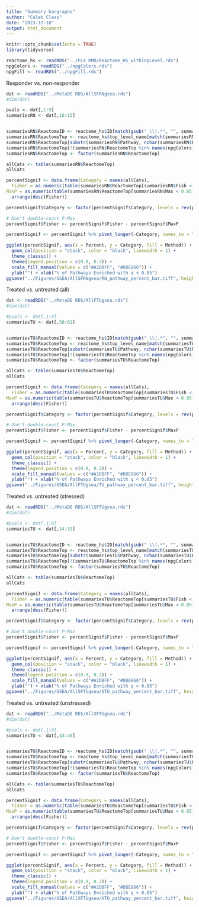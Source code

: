 ```yaml
---
title: "Summary bargraphs"
author: "Caleb Class"
date: "2023-12-18"
output: html_document
---
```


```r
knitr::opts_chunk$set(echo = TRUE)
library(tidyverse)

reactome_hs <- readRDS("../FLX RMD/Reactome_HS_withTopLevel.rds")
npgColors <- readRDS("../npgColors.rds")
npgFill <- readRDS("../npgFill.rds")
```


Responder vs. non-responder

```r

dat <- readRDS("../MetaDE RDS/AllSFRNgsea.rds")
#dim(dat)

pvals <- dat[,1:9]
summariesRN <- dat[,10:15]


summariesRN$ReactomeID <- reactome_hs$ID[match(gsub(" \\|.*", "", summariesRN$Pathway), reactome_hs$Name)]
summariesRN$ReactomeTop <- reactome_hs$top_level_name[match(summariesRN$ReactomeID, reactome_hs$ID)]
summariesRN$ReactomeTop[substr(summariesRN$Pathway, nchar(summariesRN$Pathway)-3, nchar(summariesRN$Pathway)) == "KEGG"] <- "KEGG Database"
summariesRN$ReactomeTop[!(summariesRN$ReactomeTop %in% names(npgColors))] <- "Other Reactome"
summariesRN$ReactomeTop <- factor(summariesRN$ReactomeTop)

allCats <- table(summariesRN$ReactomeTop)
allCats

```

```r

percentSignif <- data.frame(Category = names(allCats),
  Fisher = as.numeric(table(summariesRN$ReactomeTop[summariesRN$Fish < 0.05 | summariesRN$Max < 0.05]) / allCats * 100),
MaxP = as.numeric(table(summariesRN$ReactomeTop[summariesRN$Max < 0.05]) / allCats * 100)) %>%
  arrange(desc(Fisher))

percentSignif$Category <- factor(percentSignif$Category, levels = rev(percentSignif$Category))

# Don't double-count P-Max
percentSignif$Fisher <- percentSignif$Fisher - percentSignif$MaxP

percentSignif <- percentSignif %>% pivot_longer(-Category, names_to = "Method", values_to = "Percent")

ggplot(percentSignif, aes(x = Percent, y = Category, fill = Method)) +
  geom_col(position = "stack", color = "black", linewidth = 1) +
  theme_classic() +
  theme(legend.position = c(0.8, 0.3)) +
  scale_fill_manual(values = c("#A1DBFF", "#DBE866")) +
  ylab("") + xlab("% of Pathways Enriched with q < 0.05")
ggsave("../Figures/GSEA/AllSFRNgsea/RN_pathway_percent_bar.tiff", height = 4, width = 5)

```

Treated vs. untreated (all)

```r

dat <- readRDS("../MetaDE RDS/AllFTUgsea.rds")
#dim(dat)

#pvals <- dat[,1:9]
summariesTU <- dat[,56:61]


summariesTU$ReactomeID <- reactome_hs$ID[match(gsub(" \\|.*", "", summariesTU$Pathway), reactome_hs$Name)]
summariesTU$ReactomeTop <- reactome_hs$top_level_name[match(summariesTU$ReactomeID, reactome_hs$ID)]
summariesTU$ReactomeTop[substr(summariesTU$Pathway, nchar(summariesTU$Pathway)-3, nchar(summariesTU$Pathway)) == "KEGG"] <- "KEGG Database"
summariesTU$ReactomeTop[!(summariesTU$ReactomeTop %in% names(npgColors))] <- "Other Reactome"
summariesTU$ReactomeTop <- factor(summariesTU$ReactomeTop)

allCats <- table(summariesTU$ReactomeTop)
allCats

```

```r

percentSignif <- data.frame(Category = names(allCats),
  Fisher = as.numeric(table(summariesTU$ReactomeTop[summariesTU$Fish < 0.05 | summariesTU$Max < 0.05]) / allCats * 100),
MaxP = as.numeric(table(summariesTU$ReactomeTop[summariesTU$Max < 0.05]) / allCats * 100)) %>%
  arrange(desc(Fisher))

percentSignif$Category <- factor(percentSignif$Category, levels = rev(percentSignif$Category))

# Don't double-count P-Max
percentSignif$Fisher <- percentSignif$Fisher - percentSignif$MaxP

percentSignif <- percentSignif %>% pivot_longer(-Category, names_to = "Method", values_to = "Percent")

ggplot(percentSignif, aes(x = Percent, y = Category, fill = Method)) +
  geom_col(position = "stack", color = "black", linewidth = 1) +
  theme_classic() +
  theme(legend.position = c(0.9, 0.2)) +
  scale_fill_manual(values = c("#A1DBFF", "#DBE866")) +
  ylab("") + xlab("% of Pathways Enriched with q < 0.05")
ggsave("../Figures/GSEA/AllFTUgsea/TU_pathway_percent_bar.tiff", height = 4, width = 5)

```


Treated vs. untreated (stressed)

```r

dat <- readRDS("../MetaDE RDS/AllSFTUgsea.rds")
#dim(dat)

#pvals <- dat[,1:9]
summariesTU <- dat[,14:19]


summariesTU$ReactomeID <- reactome_hs$ID[match(gsub(" \\|.*", "", summariesTU$Pathway), reactome_hs$Name)]
summariesTU$ReactomeTop <- reactome_hs$top_level_name[match(summariesTU$ReactomeID, reactome_hs$ID)]
summariesTU$ReactomeTop[substr(summariesTU$Pathway, nchar(summariesTU$Pathway)-3, nchar(summariesTU$Pathway)) == "KEGG"] <- "KEGG Database"
summariesTU$ReactomeTop[!(summariesTU$ReactomeTop %in% names(npgColors))] <- "Other Reactome"
summariesTU$ReactomeTop <- factor(summariesTU$ReactomeTop)

allCats <- table(summariesTU$ReactomeTop)
allCats

```

```r

percentSignif <- data.frame(Category = names(allCats),
  Fisher = as.numeric(table(summariesTU$ReactomeTop[summariesTU$Fish < 0.05 | summariesTU$Max < 0.05]) / allCats * 100),
MaxP = as.numeric(table(summariesTU$ReactomeTop[summariesTU$Max < 0.05]) / allCats * 100)) %>%
  arrange(desc(Fisher))

percentSignif$Category <- factor(percentSignif$Category, levels = rev(percentSignif$Category))

# Don't double-count P-Max
percentSignif$Fisher <- percentSignif$Fisher - percentSignif$MaxP

percentSignif <- percentSignif %>% pivot_longer(-Category, names_to = "Method", values_to = "Percent")

ggplot(percentSignif, aes(x = Percent, y = Category, fill = Method)) +
  geom_col(position = "stack", color = "black", linewidth = 1) +
  theme_classic() +
  theme(legend.position = c(0.9, 0.2)) +
  scale_fill_manual(values = c("#A1DBFF", "#DBE866")) +
  ylab("") + xlab("% of Pathways Enriched with q < 0.05")
ggsave("../Figures/GSEA/AllSFTUgsea/STU_pathway_percent_bar.tiff", height = 4, width = 5)

```


Treated vs. untreated (unstressed)

```r

dat <- readRDS("../MetaDE RDS/AllXFTUgsea.rds")
#dim(dat)

#pvals <- dat[,1:9]
summariesTU <- dat[,43:48]


summariesTU$ReactomeID <- reactome_hs$ID[match(gsub(" \\|.*", "", summariesTU$Pathway), reactome_hs$Name)]
summariesTU$ReactomeTop <- reactome_hs$top_level_name[match(summariesTU$ReactomeID, reactome_hs$ID)]
summariesTU$ReactomeTop[substr(summariesTU$Pathway, nchar(summariesTU$Pathway)-3, nchar(summariesTU$Pathway)) == "KEGG"] <- "KEGG Database"
summariesTU$ReactomeTop[!(summariesTU$ReactomeTop %in% names(npgColors))] <- "Other Reactome"
summariesTU$ReactomeTop <- factor(summariesTU$ReactomeTop)

allCats <- table(summariesTU$ReactomeTop)
allCats

```

```r

percentSignif <- data.frame(Category = names(allCats),
  Fisher = as.numeric(table(summariesTU$ReactomeTop[summariesTU$Fish < 0.05 | summariesTU$Max < 0.05]) / allCats * 100),
MaxP = as.numeric(table(summariesTU$ReactomeTop[summariesTU$Max < 0.05]) / allCats * 100)) %>%
  arrange(desc(Fisher))

percentSignif$Category <- factor(percentSignif$Category, levels = rev(percentSignif$Category))

# Don't double-count P-Max
percentSignif$Fisher <- percentSignif$Fisher - percentSignif$MaxP

percentSignif <- percentSignif %>% pivot_longer(-Category, names_to = "Method", values_to = "Percent")

ggplot(percentSignif, aes(x = Percent, y = Category, fill = Method)) +
  geom_col(position = "stack", color = "black", linewidth = 1) +
  theme_classic() +
  theme(legend.position = c(0.9, 0.2)) +
  scale_fill_manual(values = c("#A1DBFF", "#DBE866")) +
  ylab("") + xlab("% of Pathways Enriched with q < 0.05")
ggsave("../Figures/GSEA/AllXFTUgsea/XTU_pathway_percent_bar.tiff", height = 4, width = 5)

```
